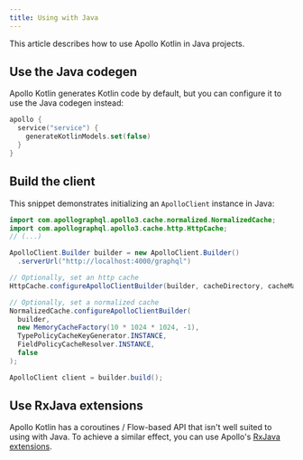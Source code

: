 ```yaml
---
title: Using with Java
---
```


This article describes how to use Apollo Kotlin in Java projects.

## Use the Java codegen

Apollo Kotlin generates Kotlin code by default, but you can configure it to use the Java codegen instead:

```kotlin title="build.gradle[.kts]"
apollo {
  service("service") {
    generateKotlinModels.set(false)
  }
}
```

## Build the client

This snippet demonstrates initializing an `ApolloClient` instance in Java:

```java
import com.apollographql.apollo3.cache.normalized.NormalizedCache;
import com.apollographql.apollo3.cache.http.HttpCache;
// (...)

ApolloClient.Builder builder = new ApolloClient.Builder()
  .serverUrl("http://localhost:4000/graphql")

// Optionally, set an http cache
HttpCache.configureApolloClientBuilder(builder, cacheDirectory, cacheMaxSize);

// Optionally, set a normalized cache
NormalizedCache.configureApolloClientBuilder(
  builder,
  new MemoryCacheFactory(10 * 1024 * 1024, -1),
  TypePolicyCacheKeyGenerator.INSTANCE,
  FieldPolicyCacheResolver.INSTANCE,
  false
);

ApolloClient client = builder.build();
```

## Use RxJava extensions

Apollo Kotlin has a coroutines / Flow-based API that isn't well suited to using with Java. To achieve a similar effect, you can use Apollo's [RxJava extensions](./rxjava/).
